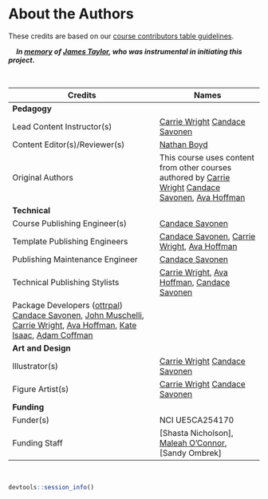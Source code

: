 
# About the Authors {-}

These credits are based on our [course contributors table guidelines](https://www.ottrproject.org/more_features.html#giving-credits-to-contributors).

&nbsp;
&nbsp;
***In [memory](https://galaxyproject.org/jxtx/) of [James Taylor](https://genomebiology.biomedcentral.com/articles/10.1186/s13059-020-02016-0), who was instrumental in initiating this project.***

&nbsp;


|Credits|Names|
|-------|-----|
|**Pedagogy**||
|Lead Content Instructor(s)|[Carrie Wright] [Candace Savonen]|
|Content Editor(s)/Reviewer(s) | [Nathan Boyd]|
|Original Authors| This course uses content from other courses authored by [Carrie Wright] [Candace Savonen], [Ava Hoffman]|
|**Technical**||
|Course Publishing Engineer(s)|[Candace Savonen]|
|Template Publishing Engineers|[Candace Savonen], [Carrie Wright], [Ava Hoffman]|
|Publishing Maintenance Engineer|[Candace Savonen]|
|Technical Publishing Stylists|[Carrie Wright], [Ava Hoffman], [Candace Savonen]|
|Package Developers ([ottrpal]) [Candace Savonen], [John Muschelli], [Carrie Wright], [Ava Hoffman], [Kate Isaac], [Adam Coffman]|
|**Art and Design**||
|Illustrator(s)| [Carrie Wright] [Candace Savonen]|
|Figure Artist(s)| [Carrie Wright] [Candace Savonen]|
|**Funding**||
|Funder(s)| NCI UE5CA254170|
|Funding Staff| [Shasta Nicholson], [Maleah O'Connor], [Sandy Ombrek]|

&nbsp;

```r
devtools::session_info()
```

<!-- Author information -->

[Nathan Boyd]: https://datascience.cancer.gov/about/staff-directory/nathan-boyd
[John Muschelli]: https://johnmuschelli.com/
[Candace Savonen]: https://www.cansavvy.com/
[Carrie Wright]: https://carriewright11.github.io/
[Ava Hoffman]: https://www.avahoffman.com/
[Kate Isaac]: https://kweav.github.io/
[Maleah O'Connor]: https://www.linkedin.com/in/maleah-o-connor/
[Adam Coffman]: https://github.com/acoffman
[Sandy Ormbrek]: https://www.linkedin.com/in/sandy-ormbrek-1410b113/
<!-- Links -->

[ottrpal]: https://github.com/jhudsl/ottrpal

<!-- Fill out this table using these instructions: https://github.com/jhudsl/OTTR_Template/wiki/How-to-give-credits

For JHU courses, You will need to add Ira as a credit:

|Content Publisher|[Ira Gooding]|
...
[Ira Gooding]: https://publichealth.jhu.edu/faculty/4130/ira-gooding
-->
